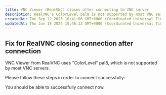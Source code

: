 ```yaml
---
title: VNC Viewer (RealVNC) closes after connecting to VNC server
description: RealVNC's ColorLevel pal8 is not supported by most VNC servers. Easy guide how to fix RealVNC settings and connect.
createdAt: Tue Sep 12 2023 10:41:06 GMT+0000 (Coordinated Universal Time)
updatedAt: Thu Jan 18 2024 10:46:12 GMT+0000 (Coordinated Universal Time)
---
```


## Fix for RealVNC closing connection after connection

VNC Viewer from RealVNC uses "ColorLevel" pal8, which is not supported by most VNC servers.

Please follow these steps in order to connect successfully:

<Steps>
  <Step title='Open the RealVNC options menu' />
  <Step title='Click "Advanced Options" near the bottom left corner of your app.' />
  <Step title='Click on "Expert" tab and change "ColorLevel" value from its default setting to full, rgb332 or rgb565' />
</Steps>

You should be able to successfully connect now.
